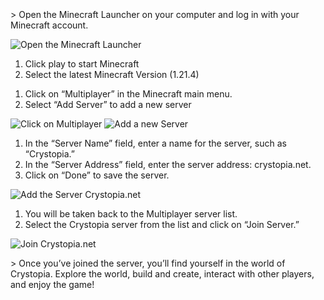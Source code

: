 <TagLinks tag="howtojoin" title="How to join Crystopia?" type="text-5xl" />
<br /><br />
<TagLinks tag="step1" title="Step 1: Launch Minecraft" type="text-4xl" />
<br />
> Open the Minecraft Launcher on your computer and log in with your Minecraft account.

![Open the Minecraft Launcher](https://cdn.xyzhub.link/u/vSBov3.png)

1. Click play to start Minecraft
2. Select the latest Minecraft Version (1.21.4)

<TagLinks tag="step2" title="Step 2: Go to Multiplayer" type="text-4xl" />

1. Click on “Multiplayer” in the Minecraft main menu.
2. Select “Add Server” to add a new server

![Click on Multiplayer](https://cdn.xyzhub.link/u/eyp53G.png)
![Add a new Server](https://cdn.xyzhub.link/u/DSFH7U.png)

<TagLinks tag="step3" title="Step 3: Add the Server Crystopia.net" type="text-4xl" />

1. In the “Server Name” field, enter a name for the server, such as “Crystopia.”
2. In the “Server Address” field, enter the server address: crystopia.net.
3. Click on “Done” to save the server.

![Add the Server Crystopia.net](https://cdn.xyzhub.link/u/YFwnw2.png)

<TagLinks tag="step4" title="Step 4: Join the Crystopia Server" type="text-5xl" />

1. You will be taken back to the Multiplayer server list.
2. Select the Crystopia server from the list and click on “Join Server.”

![Join Crystopia.net](https://cdn.xyzhub.link/u/zNCOBY.png)

<TagLinks tag="step5" title="Step 5: Enjoy Crystopia!" type="text-5xl" />
> Once you’ve joined the server, you’ll find yourself in the world of Crystopia. Explore the world, build and create, interact with other players, and enjoy the game!
